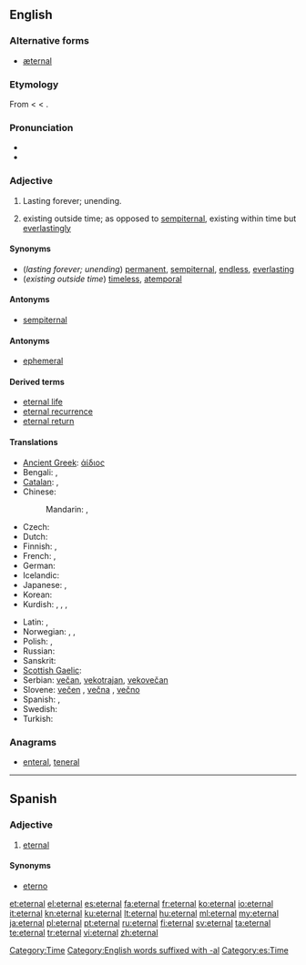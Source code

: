 ==English==

===Alternative forms===
* [[æternal]] {{qualifier|chiefly archaic}}

===Etymology===
From {{etyl|LL.|en}} {{term|aeternalis|lang=la}} < {{etyl|la}} {{term|aeternus||eternal|lang=la}} < {{term|aevum||age|lang=la}}.

===Pronunciation===
* {{audio|en-us-eternal.ogg|Audio (US)}}
* {{rhymes|ɜː(r)nəl}}

===Adjective===
{{en-adj|-}}

# Lasting forever; unending.
# {{philosophy}} existing outside time; as opposed to [[sempiternal]], existing within time but [[everlastingly]]

====Synonyms====
* (''lasting forever; unending'') [[permanent]], [[sempiternal]], [[endless]], [[everlasting]]
* (''existing outside time'') [[timeless]], [[atemporal]]

====Antonyms====
* [[sempiternal]]

====Antonyms====
* [[ephemeral]]

====Derived terms====
* [[eternal life]]
* [[eternal recurrence]]
* [[eternal return]]

====Translations====
{{trans-top|lasting forever}}
* [[Ancient Greek]]: [[άίδιος]]
* Bengali: {{t|bn|অনন্ত|sc=Beng|xs=Bengali}}, {{t|bn|অমর|sc=Beng|xs=Bengali}}
* [[Catalan]]: {{t|ca|etern|m}},  {{t-|ca|eterna|f}}
* Chinese:
*: Mandarin: {{t-|cmn|永遠|sc=Hani}},  {{t-|cmn|永远|tr=yǒngyuǎn|sc=Hani}}
* Czech: {{t-|cs|věčný|m}}
* Dutch: {{t+|nl|eeuwig}}
* Finnish: {{t+|fi|ikuinen}}, {{t-|fi|päättymätön}}
* French: {{t+|fr|éternel|m}}, {{t+|fr|éternelle|f}}
* German: {{t+|de|ewig}}
* Icelandic: {{t|is|eilífur}}
* Japanese: {{t+|ja|永遠|alt=永遠の|tr=えいえんの, eien-no}},  {{t-|ja|永久|alt=永久の|tr=えいきゅうの, eikyū-no}}
* Korean: {{t|ko|영원히|sc=Kore}}
* Kurdish: {{t+|ku|ebedî}}, {{t+|ku|herherî}}, {{t+|ku|hetahetayî}}, {{t+|ku|bêdawî}}
{{trans-mid}}
* Latin: {{t+|la|aeternus|m}}, {{t-|la|aeterna|f}}
* Norwegian: {{t+|no|evig}},  {{t|no|endeløs}},  {{t|no|evinnelig}}
* Polish: {{t|pl|wieczny|m}}, {{t|pl|wieczysty|m}}
* Russian: {{t+|ru|вечный|tr=véčnyj}}
* Sanskrit: {{t|sa|सनातन|xs=Sanskrit}}
* [[Scottish Gaelic]]: {{t-|gd|maireannach|xs=Scottish Gaelic}}
* Serbian: [[večan]], [[vekotrajan]], [[vekovečan]]
* Slovene: [[večen]] {{m}}, [[večna]] {{f}}, [[večno]] {{n}}
* Spanish: {{t+|es|eterno}}, {{t+|es|eternal}}
* Swedish: {{t+|sv|evig}}
* Turkish: {{t+|tr|sonsuz}}
{{trans-bottom}}

===Anagrams===
* [[enteral#English|enteral]], [[teneral#English|teneral]]

[[Category:Time]]

----

==Spanish==

===Adjective===
{{es-adj}}

# [[#English|eternal]]

====Synonyms====
* [[eterno]]

[[Category:English words suffixed with -al]]
[[Category:es:Time]]

[[et:eternal]]
[[el:eternal]]
[[es:eternal]]
[[fa:eternal]]
[[fr:eternal]]
[[ko:eternal]]
[[io:eternal]]
[[it:eternal]]
[[kn:eternal]]
[[ku:eternal]]
[[lt:eternal]]
[[hu:eternal]]
[[ml:eternal]]
[[my:eternal]]
[[ja:eternal]]
[[pl:eternal]]
[[pt:eternal]]
[[ru:eternal]]
[[fi:eternal]]
[[sv:eternal]]
[[ta:eternal]]
[[te:eternal]]
[[tr:eternal]]
[[vi:eternal]]
[[zh:eternal]]